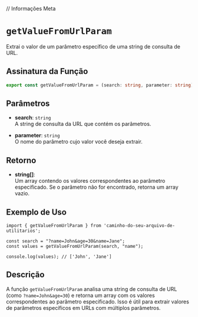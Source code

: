 
// Informações Meta
<Meta title="Functions/getValueFromUrlParam" />

# `getValueFromUrlParam`

Extrai o valor de um parâmetro específico de uma string de consulta de URL.

## Assinatura da Função

```typescript
export const getValueFromUrlParam = (search: string, parameter: string): string[];
```

## Parâmetros

- **search**: `string`  
  A string de consulta da URL que contém os parâmetros.

- **parameter**: `string`  
  O nome do parâmetro cujo valor você deseja extrair.

## Retorno

- **string[]**:  
  Um array contendo os valores correspondentes ao parâmetro especificado. Se o parâmetro não for encontrado, retorna um array vazio.

## Exemplo de Uso

```tsx
import { getValueFromUrlParam } from 'caminho-do-seu-arquivo-de-utilitarios';

const search = "?name=John&age=30&name=Jane";
const values = getValueFromUrlParam(search, "name");

console.log(values); // ['John', 'Jane']
```

## Descrição

A função `getValueFromUrlParam` analisa uma string de consulta de URL (como `?name=John&age=30`) e retorna um array com os valores correspondentes ao parâmetro especificado. Isso é útil para extrair valores de parâmetros específicos em URLs com múltiplos parâmetros.

